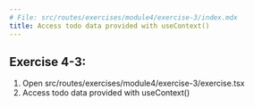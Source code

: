 ```yaml
---
# File: src/routes/exercises/module4/exercise-3/index.mdx
title: Access todo data provided with useContext()
---
```



## Exercise 4-3:

1. Open src/routes/exercises/module4/exercise-3/exercise.tsx
2. Access todo data provided with useContext()

<Exercise />
